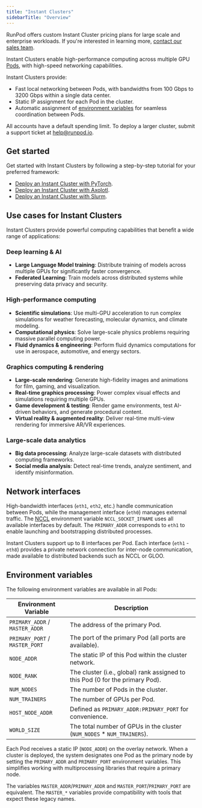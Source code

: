 ```yaml
---
title: "Instant Clusters"
sidebarTitle: "Overview"
---
```


<Tip>

RunPod offers custom Instant Cluster pricing plans for large scale and enterprise workloads. If you're interested in learning more, [contact our sales team](https://meetings.hubspot.com/runpodsales/runpod).

</Tip>

Instant Clusters enable high-performance computing across multiple GPU [Pods](/pods/overview), with high-speed networking capabilities.

Instant Clusters provide:

* Fast local networking between Pods, with bandwidths from 100 Gbps to 3200 Gbps within a single data center.
* Static IP assignment for each Pod in the cluster.
* Automatic assignment of [environment variables](#environment-variables) for seamless coordination between Pods.

<Info>

All accounts have a default spending limit. To deploy a larger cluster, submit a support ticket at [help@runpod.io](mailto:help@runpod.io).

</Info>

## Get started

Get started with Instant Clusters by following a step-by-step tutorial for your preferred framework:

* [Deploy an Instant Cluster with PyTorch](/instant-clusters/pytorch).
* [Deploy an Instant Cluster with Axolotl](/instant-clusters/axolotl).
* [Deploy an Instant Cluster with Slurm](/instant-clusters/slurm).

## Use cases for Instant Clusters

Instant Clusters provide powerful computing capabilities that benefit a wide range of applications:

### Deep learning & AI

* **Large Language Model training**: Distribute training of models across multiple GPUs for significantly faster convergence.
* **Federated Learning**: Train models across distributed systems while preserving data privacy and security.

### High-performance computing

* **Scientific simulations**: Use multi-GPU acceleration to run complex simulations for weather forecasting, molecular dynamics, and climate modeling.
* **Computational physics**: Solve large-scale physics problems requiring massive parallel computing power.
* **Fluid dynamics & engineering**: Perform fluid dynamics computations for use in aerospace, automotive, and energy sectors.

### Graphics computing & rendering

* **Large-scale rendering**: Generate high-fidelity images and animations for film, gaming, and visualization.
* **Real-time graphics processing**: Power complex visual effects and simulations requiring multiple GPUs.
* **Game development & testing**: Render game environments, test AI-driven behaviors, and generate procedural content.
* **Virtual reality & augmented reality**: Deliver real-time multi-view rendering for immersive AR/VR experiences.

### Large-scale data analytics

* **Big data processing**: Analyze large-scale datasets with distributed computing frameworks.
* **Social media analysis**: Detect real-time trends, analyze sentiment, and identify misinformation.

## Network interfaces

High-bandwidth interfaces (`eth1`, `eth2`, etc.) handle communication between Pods, while the management interface (`eth0`) manages external traffic. The [NCCL](https://developer.nvidia.com/nccl) environment variable `NCCL_SOCKET_IFNAME` uses all available interfaces by default. The `PRIMARY_ADDR` corresponds to `eth1` to enable launching and bootstrapping distributed processes.

Instant Clusters support up to 8 interfaces per Pod. Each interface (`eth1` - `eth8`) provides a private network connection for inter-node communication, made available to distributed backends such as NCCL or GLOO.

## Environment variables

The following environment variables are available in all Pods:

| Environment Variable           | Description                                                                   |
| ------------------------------ | ----------------------------------------------------------------------------- |
| `PRIMARY_ADDR` / `MASTER_ADDR` | The address of the primary Pod.                                               |
| `PRIMARY_PORT` / `MASTER_PORT` | The port of the primary Pod (all ports are available).                        |
| `NODE_ADDR`                    | The static IP of this Pod within the cluster network.                         |
| `NODE_RANK`                    | The cluster (i.e., global) rank assigned to this Pod (0 for the primary Pod). |
| `NUM_NODES`                    | The number of Pods in the cluster.                                            |
| `NUM_TRAINERS`                 | The number of GPUs per Pod.                                                   |
| `HOST_NODE_ADDR`               | Defined as `PRIMARY_ADDR:PRIMARY_PORT` for convenience.                       |
| `WORLD_SIZE`                   | The total number of GPUs in the cluster (`NUM_NODES` \* `NUM_TRAINERS`).      |

Each Pod receives a static IP (`NODE_ADDR`) on the overlay network. When a cluster is deployed, the system designates one Pod as the primary node by setting the `PRIMARY_ADDR` and `PRIMARY_PORT` environment variables. This simplifies working with multiprocessing libraries that require a primary node.

The variables `MASTER_ADDR`/`PRIMARY_ADDR` and `MASTER_PORT`/`PRIMARY_PORT` are equivalent. The `MASTER_*` variables provide compatibility with tools that expect these legacy names.
